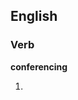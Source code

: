 ==English==
{{wikipedia|dab=conferencing}}
===Verb===
'''conferencing'''
#{{present participle of|[[conference]]}}
